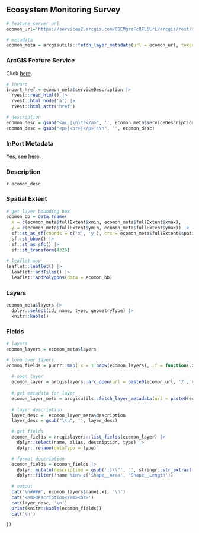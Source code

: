 ## Ecosystem Monitoring Survey

```r
# feature server url
ecomon_url='https://services2.arcgis.com/C8EMgrsFcRFL6LrL/arcgis/rest/services/Ecosystem_Monitoring_Survey/FeatureServer'

# metadata
ecomon_meta = arcgisutils::fetch_layer_metadata(url = ecomon_url, token = token)
```

### ArcGIS Feature Service

Click [here](`r ecomon_url`).

```r
# InPort
inport_href = ecomon_meta$serviceDescription |>
  rvest::read_html() |>
  rvest::html_node('a') |>
  rvest::html_attr('href')

# description
ecomon_desc = gsub("<a(.|\n)*?</a>", '', ecomon_meta$serviceDescription)
ecomon_desc = gsub("<p>|<br>|</p>|\\n", '', ecomon_desc)
```

### InPort Metadata

Yes, see [here](`r inport_href`).

### Description

`r ecomon_desc`

### Spatial Extent

```r
# get layer bounding box
ecomon_bb = data.frame(
  x = c(ecomon_meta$fullExtent$xmin, ecomon_meta$fullExtent$xmax), 
  y = c(ecomon_meta$fullExtent$ymin, ecomon_meta$fullExtent$ymax)) |>
  sf::st_as_sf(coords = c('x', 'y'), crs = ecomon_meta$fullExtent$spatialReference$latestWkid) |>
  sf::st_bbox() |>
  sf::st_as_sfc() |>
  sf::st_transform(4326)
  
# leaflet map
leaflet::leaflet() |>
  leaflet::addTiles() |>
  leaflet::addPolygons(data = ecomon_bb)
```

### Layers

```r
ecomon_meta$layers |>
  dplyr::select(id, name, type, geometryType) |>
  knitr::kable()
```

### Fields

```r
# layers 
ecomon_layers = ecomon_meta$layers

# loop over layers
ecomon_fields = purrr::map(.x = 1:nrow(ecomon_layers), .f = function(.x) {
  
  # open layer
  ecomon_layer = arcgislayers::arc_open(url = paste0(ecomon_url, '/', ecomon_layers$id[.x]), token = token)
  
  # get metadata for layer
  ecomon_layer_meta = arcgisutils::fetch_layer_metadata(url = paste0(ecomon_url, '/', ecomon_layers$id[.x]), token = token)
  
  # layer description
  layer_desc =  ecomon_layer_meta$description
  layer_desc = gsub("\\n", '', layer_desc)

  # get fields
  ecomon_fields = arcgislayers::list_fields(ecomon_layer) |>
    dplyr::select(name, alias, description, type) |>
    dplyr::rename(dataType = type)

  # format description
  ecomon_fields = ecomon_fields |>
    dplyr::mutate(description = gsub(':|\\"', '', stringr::str_extract(description, ':\\s*([^,]+)'))) |>
    dplyr::filter(!name %in% c('Shape__Area', 'Shape__Length'))
  
  # output
  cat('\n####', ecomon_layers$name[.x], '\n')
  cat('<em>Description</em><br>')
  cat(layer_desc, '\n')
  print(knitr::kable(ecomon_fields))
  cat('\n')

})

```
